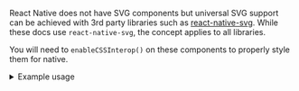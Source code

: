 React Native does not have SVG components but universal SVG support can be achieved with 3rd party libraries such as [react-native-svg](https://github.com/react-native-svg/react-native-svg). While these docs use `react-native-svg`, the concept applies to all libraries.

You will need to `enableCSSInterop()` on these components to properly style them for native.

<details>
  <summary>Example usage</summary>

```tsx title=App.js
import React from 'react';
import { View, StyleSheet } from 'react-native';
import Svg, { Circle, Rect from } 'react-native-svg';
import { enableCSSInterop } from 'nativewind'

enableCSSInterop(Svg, {
  className: {
    target: "style",
    nativeStyleToProp: { width: true, height: true }
  },
});
enableCSSInterop(Circle, {
  className: {
    target: "style",
    nativeStyleToProp: { width: true, height: true, stroke: true, strokeWidth: true, fill: true }
  },
});
enableCSSInterop(Rect, {
  className: {
    target: "style",
    nativeStyleToProp: { width: true, height: true, stroke: true, strokeWidth: true, fill: true }
  },
});

export function SvgExample () {
  return (
    <View className="inset-0 items-center content-center">
      <Svg className="h-1/2 w-1/2" viewBox="0 0 100 100" >
        <Circle cx="50" cy="50" r="45" className="stroke-blue-500 stroke-2 fill-green-500" />
        <Rect x="15" y="15" className="w-16 h-16 stroke-red-500 stroke-2 fill-yellow-500" />
      </Svg>
    </View>
  );
}
```

</details>
